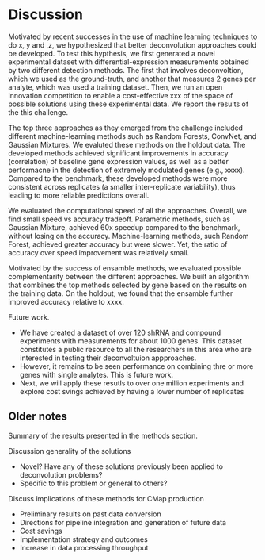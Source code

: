 Discussion
==========

Motivated by recent successes in the use of machine learning techniques to do x, y and ,z, we hypothesized that better deconvolution approaches could be developed. To test this hypthesis, we first generated a novel experimental dataset with differential-expression measurements obtained by two different detection methods. The first that involves deconvoltion, which we used as the ground-truth, and another that measures 2 genes per analyte, which was used a training dataset. Then, we run an open innovation competition to enable a cost-effective xxx of the space of possible solutions using these experimental data. We report the results of the this challenge.  


The top three approaches as they emerged from the challenge included different machine-learning methods such as Random Forests, ConvNet, and Gaussian Mixtures. We evaluted these methods on the holdout data. 
The developed methods achieved significant improvements in accuracy (correlation) of baseline gene expression values, as well as a better performacne in the detection of extremely modulated genes (e.g., xxxx). Compared to the benchmark, these developed methods were more consistent across replicates (a smaller inter-replicate variability), thus leading to more reliable predictions overall. 

We evaluated the computational speed of all the approaches. Overall, we find small speed vs accuracy tradeoff. 
Parametric methods, such as Gaussian Mixture, achieved 60x speedup compared to the benchmark, without losing on the accuracy. Machine-learning methods, such Random Forest, achieved greater accuracy but were slower. Yet, the ratio of accuracy over speed improvement was relatively small. 

Motivated by the success of ensamble methods, we evaluated possible complementarity between the different approaches. 
We built an algorithm that combines the top methods selected by gene based on the results on the training data. 
On the holdout, we found that the ensamble further improved accuracy relative to xxxx.


Future work. 

- We have created a dataset of over 120 shRNA and compound experiments with measurements for about 1000 genes. This dataset constitutes a public resource to all the researchers in this area who are interested in testing their deconvoltuion appproaches. 
- However, it remains to be seen performance on combining thre or more genes with single analytes. This is future work. 
- Next, we will apply these resutls to over one million experiments  and explore cost svings achieved by having a lower number of replicates



## Older notes 

Summary of the results presented in the methods section. 

Discussion generality of the solutions

- Novel? Have any of these solutions previously been applied to deconvolution problems?
- Specific to this problem or general to others?

Discuss implications of these methods for CMap production

- Preliminary results on past data conversion
- Directions for pipeline integration and generation of future data
- Cost savings
- Implementation strategy and outcomes
- Increase in data processing throughput

